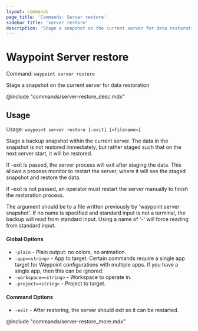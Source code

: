 ```yaml
---
layout: commands
page_title: 'Commands: Server restore'
sidebar_title: 'server restore'
description: 'Stage a snapshot on the current server for data restoration'
---
```


# Waypoint Server restore

Command: `waypoint server restore`

Stage a snapshot on the current server for data restoration

@include "commands/server-restore_desc.mdx"

## Usage

Usage: `waypoint server restore [-exit] [<filename>]`

Stage a backup snapshot within the current server. The data in the snapshot is not restored
immediately, but rather staged such that on the next server start, it will be restored.

If -exit is passed, the server process will exit after staging the data. This allows a process
monitor to restart the server, where it will see the staged snapshot and restore the data.

If -exit is not passed, an operator must restart the server manually to finish the restoration
process.

The argument should be to a file written previously by 'waypoint server snapshot'.
If no name is specified and standard input is not a terminal, the backup will read from
standard input. Using a name of '-' will force reading from standard input.

#### Global Options

- `-plain` - Plain output: no colors, no animation.
- `-app=<string>` - App to target. Certain commands require a single app target for Waypoint configurations with multiple apps. If you have a single app, then this can be ignored.
- `-workspace=<string>` - Workspace to operate in.
- `-project=<string>` - Project to target.

#### Command Options

- `-exit` - After restoring, the server should exit so it can be restarted.

@include "commands/server-restore_more.mdx"
